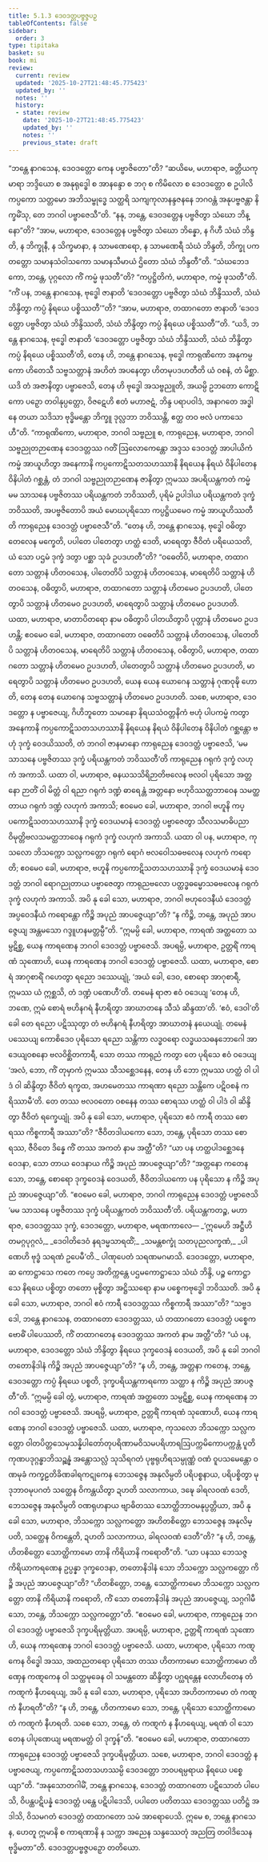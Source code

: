 ```yaml
---
title: 5.1.3 ဒေဝဒတ္တပဗ္ဗဇ္ဇပဉှ
tableOfContents: false
sidebar:
  order: 3
type: tipitaka
basket: su
book: mi
review:
  current: review
  updated: '2025-10-27T21:48:45.775423'
  updated_by: ''
  notes: ''
  history:
  - state: review
    date: '2025-10-27T21:48:45.775423'
    updated_by: ''
    notes: ''
    previous_state: draft
---
```



<ReviewStatus review={frontmatter.review} showDetails={true} />

<HypothesisAnnotation frontmatter={frontmatter} />

<DynamicBreadcrumb />

<Division number="122" book="mi" e="ch" v="28">

<Paragraph number="582" book="mi">
“ဘန္တေ နာဂသေန, ဒေဝဒတ္တော ကေန ပဗ္ဗာဇိတော”တိ? “ဆယိမေ, မဟာရာဇ, ခတ္တိယကုမာရာ ဘဒ္ဒိယော စ အနုရုဒ္ဓေါ စ အာနန္ဒော စ ဘဂု စ ကိမိလော စ ဒေဝဒတ္တော စ ဥပါလိကပ္ပကော သတ္တမော အဘိသမ္ဗုဒ္ဓေ သတ္ထရိ သကျကုလာနန္ဒဇနနေ ဘဂဝန္တံ အနုပဗ္ဗဇန္တာ နိက္ခမိံသု, တေ ဘဂဝါ ပဗ္ဗာဇေသီ”တိ. “နနု, ဘန္တေ, ဒေဝဒတ္တေန ပဗ္ဗဇိတွာ သံဃော ဘိန္နော”တိ? “အာမ, မဟာရာဇ, ဒေဝဒတ္တေန ပဗ္ဗဇိတွာ သံဃော ဘိန္နော, န ဂိဟီ သံဃံ ဘိန္ဒတိ, န ဘိက္ခုနီ, န သိက္ခမာနာ, န သာမဏေရော, န သာမဏေရီ သံဃံ ဘိန္ဒတိ, ဘိက္ခု ပကတတ္တော သမာနသံဝါသကော သမာနသီမာယံ ဌိတော သံဃံ ဘိန္ဒတီ”တိ. “သံဃဘေဒကော, ဘန္တေ, ပုဂ္ဂလော ကိံ ကမ္မံ ဖုသတီ”တိ? “ကပ္ပဋ္ဌိတိကံ, မဟာရာဇ, ကမ္မံ ဖုသတီ”တိ.
</Paragraph>

<Paragraph number="583" book="mi">
“ကိံ ပန, ဘန္တေ နာဂသေန, ဗုဒ္ဓေါ ဇာနာတိ ‘ဒေဝဒတ္တော ပဗ္ဗဇိတွာ သံဃံ ဘိန္ဒိဿတိ, သံဃံ ဘိန္ဒိတွာ ကပ္ပံ နိရယေ ပစ္စိဿတီ’”တိ? “အာမ, မဟာရာဇ, တထာဂတော ဇာနာတိ ‘ဒေဝဒတ္တော ပဗ္ဗဇိတွာ သံဃံ ဘိန္ဒိဿတိ, သံဃံ ဘိန္ဒိတွာ ကပ္ပံ နိရယေ ပစ္စိဿတီ’”တိ. “ယဒိ, ဘန္တေ နာဂသေန, ဗုဒ္ဓေါ ဇာနာတိ ‘ဒေဝဒတ္တော ပဗ္ဗဇိတွာ သံဃံ ဘိန္ဒိဿတိ, သံဃံ ဘိန္ဒိတွာ ကပ္ပံ နိရယေ ပစ္စိဿတီ’တိ, တေန ဟိ, ဘန္တေ နာဂသေန, ဗုဒ္ဓေါ ကာရုဏိကော အနုကမ္ပကော ဟိတေသီ သဗ္ဗသတ္တာနံ အဟိတံ အပနေတွာ ဟိတမုပဒဟတီတိ ယံ ဝစနံ, တံ မိစ္ဆာ. ယဒိ တံ အဇာနိတွာ ပဗ္ဗာဇေသိ, တေန ဟိ ဗုဒ္ဓေါ အသဗ္ဗညူတိ, အယမ္ပိ ဥဘတော ကောဋိကော ပဉှော တဝါနုပ္ပတ္တော, ဝိဇဋေဟိ ဧတံ မဟာဇဋံ, ဘိန္ဒ ပရာပဝါဒံ, အနာဂတေ အဒ္ဓါနေ တယာ သဒိသာ ဗုဒ္ဓိမန္တော ဘိက္ခူ ဒုလ္လဘာ ဘဝိဿန္တိ, ဧတ္ထ တဝ ဗလံ ပကာသေဟီ”တိ.
</Paragraph>

<Paragraph number="584" book="mi">
“ကာရုဏိကော, မဟာရာဇ, ဘဂဝါ သဗ္ဗညူ စ, ကာရုညေန, မဟာရာဇ, ဘဂဝါ သဗ္ဗညုတဉာဏေန ဒေဝဒတ္တဿ ဂတိံ ဩလောကေန္တော အဒ္ဒသ ဒေဝဒတ္တံ အာပါယိကံ ကမ္မံ အာယူဟိတွာ အနေကာနိ ကပ္ပကောဋိသတသဟဿာနိ နိရယေန နိရယံ ဝိနိပါတေန ဝိနိပါတံ ဂစ္ဆန္တံ, တံ ဘဂဝါ သဗ္ဗညုတဉာဏေန ဇာနိတွာ ဣမဿ အပရိယန္တကတံ ကမ္မံ မမ သာသနေ ပဗ္ဗဇိတဿ ပရိယန္တကတံ ဘဝိဿတိ, ပုရိမံ ဥပါဒါယ ပရိယန္တကတံ ဒုက္ခံ ဘဝိဿတိ, အပဗ္ဗဇိတောပိ အယံ မောဃပုရိသော ကပ္ပဋ္ဌိယမေဝ ကမ္မံ အာယူဟိဿတီတိ ကာရုညေန ဒေဝဒတ္တံ ပဗ္ဗာဇေသီ”တိ.
</Paragraph>

<Paragraph number="585" book="mi">
“တေန ဟိ, ဘန္တေ နာဂသေန, ဗုဒ္ဓေါ ဝဓိတွာ တေလေန မက္ခေတိ, ပပါတေ ပါတေတွာ ဟတ္ထံ ဒေတိ, မာရေတွာ ဇီဝိတံ ပရိယေသတိ, ယံ သော ပဌမံ ဒုက္ခံ ဒတွာ ပစ္ဆာ သုခံ ဥပဒဟတီ”တိ? “ဝဓေတိပိ, မဟာရာဇ, တထာဂတော သတ္တာနံ ဟိတဝသေန, ပါတေတိပိ သတ္တာနံ ဟိတဝသေန, မာရေတိပိ သတ္တာနံ ဟိတဝသေန, ဝဓိတွာပိ, မဟာရာဇ, တထာဂတော သတ္တာနံ ဟိတမေဝ ဥပဒဟတိ, ပါတေတွာပိ သတ္တာနံ ဟိတမေဝ ဥပဒဟတိ, မာရေတွာပိ သတ္တာနံ ဟိတမေဝ ဥပဒဟတိ. ယထာ, မဟာရာဇ, မာတာပိတရော နာမ ဝဓိတွာပိ ပါတယိတွာပိ ပုတ္တာနံ ဟိတမေဝ ဥပဒဟန္တိ; ဧဝမေဝ ခေါ, မဟာရာဇ, တထာဂတော ဝဓေတိပိ သတ္တာနံ ဟိတဝသေန, ပါတေတိပိ သတ္တာနံ ဟိတဝသေန, မာရေတိပိ သတ္တာနံ ဟိတဝသေန, ဝဓိတွာပိ, မဟာရာဇ, တထာဂတော သတ္တာနံ ဟိတမေဝ ဥပဒဟတိ, ပါတေတွာပိ သတ္တာနံ ဟိတမေဝ ဥပဒဟတိ, မာရေတွာပိ သတ္တာနံ ဟိတမေဝ ဥပဒဟတိ, ယေန ယေန ယောဂေန သတ္တာနံ ဂုဏဝုဍ္ဎိ ဟောတိ, တေန တေန ယောဂေန သဗ္ဗသတ္တာနံ ဟိတမေဝ ဥပဒဟတိ. သစေ, မဟာရာဇ, ဒေဝဒတ္တော န ပဗ္ဗာဇေယျ, ဂိဟိဘူတော သမာနော နိရယသံဝတ္တနိကံ ဗဟုံ ပါပကမ္မံ ကတွာ အနေကာနိ ကပ္ပကောဋိသတသဟဿာနိ နိရယေန နိရယံ ဝိနိပါတေန ဝိနိပါတံ ဂစ္ဆန္တော ဗဟုံ ဒုက္ခံ ဝေဒယိဿတိ, တံ ဘဂဝါ ဇာနမာနော ကာရုညေန ဒေဝဒတ္တံ ပဗ္ဗာဇေသိ, ‘မမ သာသနေ ပဗ္ဗဇိတဿ ဒုက္ခံ ပရိယန္တကတံ ဘဝိဿတီ’တိ ကာရုညေန ဂရုကံ ဒုက္ခံ လဟုကံ အကာသိ.
</Paragraph>

<Paragraph number="586" book="mi">
ယထာ ဝါ, မဟာရာဇ, ဓနယသသိရိဉာတိဗလေန ဗလဝါ ပုရိသော အတ္တနော ဉာတိံ ဝါ မိတ္တံ ဝါ ရညာ ဂရုကံ ဒဏ္ဍံ ဓာရေန္တံ အတ္တနော ဗဟုဝိဿတ္ထဘာဝေန သမတ္ထတာယ ဂရုကံ ဒဏ္ဍံ လဟုကံ အကာသိ; ဧဝမေဝ ခေါ, မဟာရာဇ, ဘဂဝါ ဗဟူနိ ကပ္ပကောဋိသတသဟဿာနိ ဒုက္ခံ ဝေဒယမာနံ ဒေဝဒတ္တံ ပဗ္ဗာဇေတွာ သီလသမာဓိပညာဝိမုတ္တိဗလသမတ္ထဘာဝေန ဂရုကံ ဒုက္ခံ လဟုကံ အကာသိ.
</Paragraph>

<Paragraph number="587" book="mi">
ယထာ ဝါ ပန, မဟာရာဇ, ကုသလော ဘိသက္ကော သလ္လကတ္တော ဂရုကံ ရောဂံ ဗလဝေါသဓဗလေန လဟုကံ ကရောတိ; ဧဝမေဝ ခေါ, မဟာရာဇ, ဗဟူနိ ကပ္ပကောဋိသတသဟဿာနိ ဒုက္ခံ ဝေဒယမာနံ ဒေဝဒတ္တံ ဘဂဝါ ရောဂညုတာယ ပဗ္ဗာဇေတွာ ကာရုညဗလော ပတ္ထဒ္ဓဓမ္မောသဓဗလေန ဂရုကံ ဒုက္ခံ လဟုကံ အကာသိ. အပိ နု ခေါ သော, မဟာရာဇ, ဘဂဝါ ဗဟုဝေဒနီယံ ဒေဝဒတ္တံ အပ္ပဝေဒနီယံ ကရောန္တော ကိဉ္စိ အပုညံ အာပဇ္ဇေယျာ”တိ? “န ကိဉ္စိ, ဘန္တေ, အပုညံ အာပဇ္ဇေယျ အန္တမသော ဂဒ္ဒူဟနမတ္တမ္ပီ”တိ. “ဣမမ္ပိ ခေါ, မဟာရာဇ, ကာရဏံ အတ္ထတော သမ္ပဋိစ္ဆ, ယေန ကာရဏေန ဘဂဝါ ဒေဝဒတ္တံ ပဗ္ဗာဇေသိ.
</Paragraph>

<Paragraph number="588" book="mi">
အပရမ္ပိ, မဟာရာဇ, ဥတ္တရိံ ကာရဏံ သုဏောဟိ, ယေန ကာရဏေန ဘဂဝါ ဒေဝဒတ္တံ ပဗ္ဗာဇေသိ. ယထာ, မဟာရာဇ, စောရံ အာဂုစာရိံ ဂဟေတွာ ရညော ဒဿေယျုံ, ‘အယံ ခေါ, ဒေဝ, စောရော အာဂုစာရီ, ဣမဿ ယံ ဣစ္ဆသိ, တံ ဒဏ္ဍံ ပဏေဟီ’တိ. တမေနံ ရာဇာ ဧဝံ ဝဒေယျ ‘တေန ဟိ, ဘဏေ, ဣမံ စောရံ ဗဟိနဂရံ နီဟရိတွာ အာဃာတနေ သီသံ ဆိန္ဒထာ’တိ. ‘ဧဝံ, ဒေဝါ’တိ ခေါ တေ ရညော ပဋိဿုတွာ တံ ဗဟိနဂရံ နီဟရိတွာ အာဃာတနံ နယေယျုံ. တမေနံ ပဿေယျ ကောစိဒေဝ ပုရိသော ရညော သန္တိကာ လဒ္ဓဝရော လဒ္ဓယသဓနဘောဂေါ အာဒေယျဝစနော ဗလဝိစ္ဆိတကာရီ, သော တဿ ကာရုညံ ကတွာ တေ ပုရိသေ ဧဝံ ဝဒေယျ ‘အလံ, ဘော, ကိံ တုမှာကံ ဣမဿ သီသစ္ဆေဒနေန, တေန ဟိ ဘော ဣမဿ ဟတ္ထံ ဝါ ပါဒံ ဝါ ဆိန္ဒိတွာ ဇီဝိတံ ရက္ခထ, အဟမေတဿ ကာရဏာ ရညော သန္တိကေ ပဋိဝစနံ ကရိဿာမီ’တိ. တေ တဿ ဗလဝတော ဝစနေန တဿ စောရဿ ဟတ္ထံ ဝါ ပါဒံ ဝါ ဆိန္ဒိတွာ ဇီဝိတံ ရက္ခေယျုံ. အပိ နု ခေါ သော, မဟာရာဇ, ပုရိသော ဧဝံ ကာရီ တဿ စောရဿ ကိစ္စကာရီ အဿာ”တိ? “ဇီဝိတဒါယကော သော, ဘန္တေ, ပုရိသော တဿ စောရဿ, ဇီဝိတေ ဒိန္နေ ကိံ တဿ အကတံ နာမ အတ္ထီ”တိ? “ယာ ပန ဟတ္ထပါဒစ္ဆေဒနေ ဝေဒနာ, သော တာယ ဝေဒနာယ ကိဉ္စိ အပုညံ အာပဇ္ဇေယျာ”တိ? “အတ္တနော ကတေန သော, ဘန္တေ, စောရော ဒုက္ခဝေဒနံ ဝေဒယတိ, ဇီဝိတဒါယကော ပန ပုရိသော န ကိဉ္စိ အပုညံ အာပဇ္ဇေယျာ”တိ. “ဧဝမေဝ ခေါ, မဟာရာဇ, ဘဂဝါ ကာရုညေန ဒေဝဒတ္တံ ပဗ္ဗာဇေသိ ‘မမ သာသနေ ပဗ္ဗဇိတဿ ဒုက္ခံ ပရိယန္တကတံ ဘဝိဿတီ’တိ. ပရိယန္တကတဉ္စ, မဟာရာဇ, ဒေဝဒတ္တဿ ဒုက္ခံ, ဒေဝဒတ္တော, မဟာရာဇ, မရဏကာလေ—
</Paragraph>

<Paragraph number="589" type="verses" book="mi">
_‘ဣမေဟိ အဋ္ဌီဟိ တမဂ္ဂပုဂ္ဂလံ,_  
_ဒေဝါတိဒေဝံ နရဒမ္မသာရထိံ;_  
_သမန္တစက္ခုံ သတပုညလက္ခဏံ,_  
_ပါဏေဟိ ဗုဒ္ဓံ သရဏံ ဥပေမီ’တိ._  

</Paragraph>

<Paragraph number="590" book="mi">
ပါဏုပေတံ သရဏမဂမာသိ. ဒေဝဒတ္တော, မဟာရာဇ, ဆ ကောဋ္ဌာသေ ကတေ ကပ္ပေ အတိက္ကန္တေ ပဌမကောဋ္ဌာသေ သံဃံ ဘိန္ဒိ, ပဉ္စ ကောဋ္ဌာသေ နိရယေ ပစ္စိတွာ တတော မုစ္စိတွာ အဋ္ဌိဿရော နာမ ပစ္စေကဗုဒ္ဓေါ ဘဝိဿတိ. အပိ နု ခေါ သော, မဟာရာဇ, ဘဂဝါ ဧဝံ ကာရီ ဒေဝဒတ္တဿ ကိစ္စကာရီ အဿာ”တိ? “သဗ္ဗဒဒေါ, ဘန္တေ နာဂသေန, တထာဂတော ဒေဝဒတ္တဿ, ယံ တထာဂတော ဒေဝဒတ္တံ ပစ္စေကဗောဓိံ ပါပေဿတိ, ကိံ တထာဂတေန ဒေဝဒတ္တဿ အကတံ နာမ အတ္ထီ”တိ? “ယံ ပန, မဟာရာဇ, ဒေဝဒတ္တော သံဃံ ဘိန္ဒိတွာ နိရယေ ဒုက္ခဝေဒနံ ဝေဒယတိ, အပိ နု ခေါ ဘဂဝါ တတောနိဒါနံ ကိဉ္စိ အပုညံ အာပဇ္ဇေယျာ”တိ? “န ဟိ, ဘန္တေ, အတ္တနာ ကတေန, ဘန္တေ, ဒေဝဒတ္တော ကပ္ပံ နိရယေ ပစ္စတိ, ဒုက္ခပရိယန္တကာရကော သတ္ထာ န ကိဉ္စိ အပုညံ အာပဇ္ဇတီ”တိ. “ဣမမ္ပိ ခေါ တွံ, မဟာရာဇ, ကာရဏံ အတ္ထတော သမ္ပဋိစ္ဆ, ယေန ကာရဏေန ဘဂဝါ ဒေဝဒတ္တံ ပဗ္ဗာဇေသိ.
</Paragraph>

<Paragraph number="591" book="mi">
အပရမ္ပိ, မဟာရာဇ, ဥတ္တရိံ ကာရဏံ သုဏောဟိ, ယေန ကာရဏေန ဘဂဝါ ဒေဝဒတ္တံ ပဗ္ဗာဇေသိ. ယထာ, မဟာရာဇ, ကုသလော ဘိသက္ကော သလ္လကတ္တော ဝါတပိတ္တသေမှသန္နိပါတော်တုပရိဏာမဝိသမပရိဟာရဩပက္ကမိကောပက္ကန္တံ ပူတိကုဏပဒုဂ္ဂန္ဓာဘိသဉ္ဆန္နံ အန္တောသလ္လံ သုသိရဂတံ ပုဗ္ဗရုဟိရသမ္ပုဏ္ဏံ ဝဏံ ဝူပသမေန္တော ဝဏမုခံ ကက္ခဠတိခိဏခါရကဋုကေန ဘေသဇ္ဇေန အနုလိမ္ပတိ ပရိပစ္စနာယ, ပရိပစ္စိတွာ မုဒုဘာဝမုပဂတံ သတ္ထေန ဝိကန္တယိတွာ ဍဟတိ သလာကာယ, ဒဍ္ဎေ ခါရလဝဏံ ဒေတိ, ဘေသဇ္ဇေန အနုလိမ္ပတိ ဝဏရုဟနာယ ဗျာဓိတဿ သောတ္ထိဘာဝမနုပ္ပတ္တိယာ, အပိ နု ခေါ သော, မဟာရာဇ, ဘိသက္ကော သလ္လကတ္တော အဟိတစိတ္တော ဘေသဇ္ဇေန အနုလိမ္ပတိ, သတ္ထေန ဝိကန္တေတိ, ဍဟတိ သလာကာယ, ခါရလဝဏံ ဒေတီ”တိ? “န ဟိ, ဘန္တေ, ဟိတစိတ္တော သောတ္ထိကာမော တာနိ ကိရိယာနိ ကရောတီ”တိ. “ယာ ပနဿ ဘေသဇ္ဇကိရိယာကရဏေန ဥပ္ပန္နာ ဒုက္ခဝေဒနာ, တတောနိဒါနံ သော ဘိသက္ကော သလ္လကတ္တော ကိဉ္စိ အပုညံ အာပဇ္ဇေယျာ”တိ? “ဟိတစိတ္တော, ဘန္တေ, သောတ္ထိကာမော ဘိသက္ကော သလ္လကတ္တော တာနိ ကိရိယာနိ ကရောတိ, ကိံ သော တတောနိဒါနံ အပုညံ အာပဇ္ဇေယျ, သဂ္ဂဂါမီ သော, ဘန္တေ, ဘိသက္ကော သလ္လကတ္တော”တိ. “ဧဝမေဝ ခေါ, မဟာရာဇ, ကာရုညေန ဘဂဝါ ဒေဝဒတ္တံ ပဗ္ဗာဇေသိ ဒုက္ခပရိမုတ္တိယာ.
</Paragraph>

<Paragraph number="592" book="mi">
အပရမ္ပိ, မဟာရာဇ, ဥတ္တရိံ ကာရဏံ သုဏောဟိ, ယေန ကာရဏေန ဘဂဝါ ဒေဝဒတ္တံ ပဗ္ဗာဇေသိ. ယထာ, မဟာရာဇ, ပုရိသော ကဏ္ဋကေန ဝိဒ္ဓေါ အဿ, အထညတရော ပုရိသော တဿ ဟိတကာမော သောတ္ထိကာမော တိဏှေန ကဏ္ဋကေန ဝါ သတ္ထမုခေန ဝါ သမန္တတော ဆိန္ဒိတွာ ပဂ္ဃရန္တေန လောဟိတေန တံ ကဏ္ဋကံ နီဟရေယျ, အပိ နု ခေါ သော, မဟာရာဇ, ပုရိသော အဟိတကာမော တံ ကဏ္ဋကံ နီဟရတီ”တိ? “န ဟိ, ဘန္တေ, ဟိတကာမော သော, ဘန္တေ, ပုရိသော သောတ္ထိကာမော တံ ကဏ္ဋကံ နီဟရတိ. သစေ သော, ဘန္တေ, တံ ကဏ္ဋကံ န နီဟရေယျ, မရဏံ ဝါ သော တေန ပါပုဏေယျ မရဏမတ္တံ ဝါ ဒုက္ခန်”တိ. “ဧဝမေဝ ခေါ, မဟာရာဇ, တထာဂတော ကာရုညေန ဒေဝဒတ္တံ ပဗ္ဗာဇေသိ ဒုက္ခပရိမုတ္တိယာ. သစေ, မဟာရာဇ, ဘဂဝါ ဒေဝဒတ္တံ န ပဗ္ဗာဇေယျ, ကပ္ပကောဋိသတသဟဿမ္ပိ ဒေဝဒတ္တော ဘဝပရမ္ပရာယ နိရယေ ပစ္စေယျာ”တိ.
</Paragraph>

<Paragraph number="593" book="mi">
“အနုသောတဂါမိံ, ဘန္တေ နာဂသေန, ဒေဝဒတ္တံ တထာဂတော ပဋိသောတံ ပါပေသိ, ဝိပန္ထပဋိပန္နံ ဒေဝဒတ္တံ ပန္ထေ ပဋိပါဒေသိ, ပပါတေ ပတိတဿ ဒေဝဒတ္တဿ ပတိဋ္ဌံ အဒါသိ, ဝိသမဂတံ ဒေဝဒတ္တံ တထာဂတော သမံ အာရောပေသိ. ဣမေ စ, ဘန္တေ နာဂသေန, ဟေတူ ဣမာနိ စ ကာရဏာနိ န သက္ကာ အညေန သန္ဒဿေတုံ အညတြ တဝါဒိသေန ဗုဒ္ဓိမတာ”တိ.

</Paragraph>
</Division>

<Paragraph number="594" type="center" book="mi">
ဒေဝဒတ္တပဗ္ဗဇ္ဇပဉှော တတိယော.
</Paragraph>